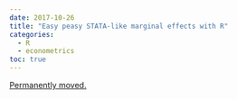 ```yaml
---
date: 2017-10-26
title: "Easy peasy STATA-like marginal effects with R"
categories:
  - R
  - econometrics
toc: true
---
```


[Permanently moved.](../../posts/2017-10-26-margins_r.qmd)
